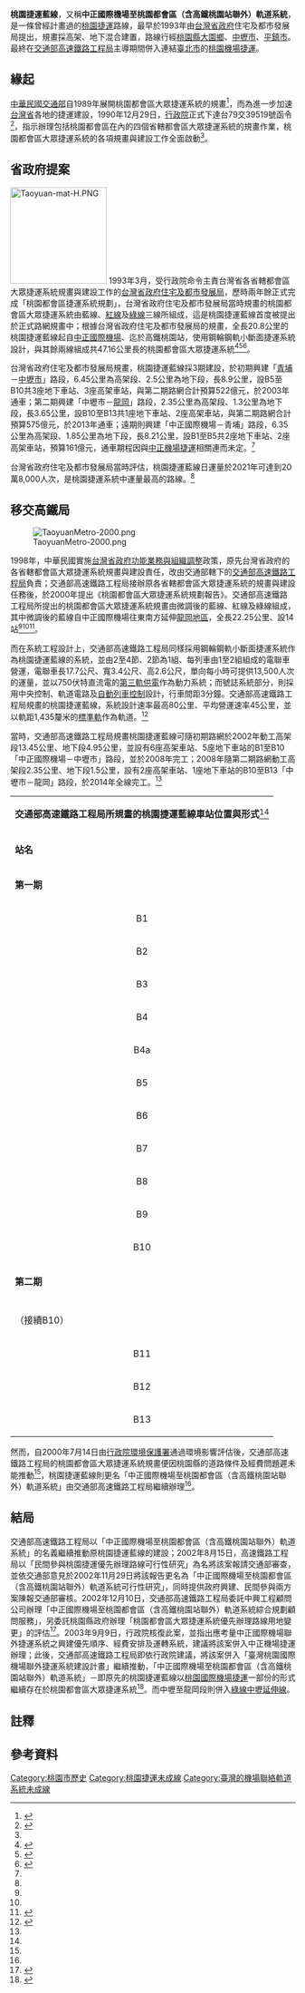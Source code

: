 {{主條目消歧義|本條目是介紹一條歷史上的[[桃園捷運|桃園捷運]]路線，有關其併入後所組成的捷運路線，另見[[桃園國際機場捷運|桃園國際機場捷運]]。}}
{{noteTA
|G1 = Railway
}}
{{Infobox rail system-route
<!--鐵路、捷運路線介紹中文簡易版-->
| rail_name<!--路線名稱-->=桃園捷運藍線
| other_name<!--其他名稱-->=中正國際機場至桃園都會區（含高鐵桃園站聯外）軌道系統
| box_width<!--信息框寬度-->=
| min-width<!--主欄寬度-->=
<!--鐵路標誌部分-->
| banner_color<!--路線代表色-->={{桃園捷運色彩|藍}}
| sec_banner_color<!--第二代表色-->=
| third_banner_color<!--第三代表色-->=
| logo_filename<!--路線標誌-->=
| logo_width<!--標誌尺寸-->=
| logo_note<!--標誌題註-->=
<!--照片及外國文字部分-->
| image<!--列車或車站代表照片-->=
| imagesize<!--照片尺寸-->=
| caption<!--照片題註-->=
| japanese_name<!--日文名-->=
| hiragana_name<!--日語假名-->=
| romanji_name<!--日文羅馬字拼寫-->=
| korean_name<!--韓文原名-->=
<!--以下內容將顯示在「概覽」小欄-->
| code_name<!--路線代號-->=
| locale<!--服務或行經地區-->={{flagicon|TWN}} [[桃園縣|桃園縣]][[大園鄉|大園鄉]]、[[中壢市|中壢市]]、[[平鎮市|平鎮市]]
| service_type<!--服務類型-->=[[大眾捷運系統|大眾捷運系統]]
| system<!--從屬系統-->=[[桃園捷運|桃園捷運]]
| status<!--現況-->={{green|營運中}}<br>（成為[[桃園國際機場捷運|桃園國際機場捷運]]的一部份）
| stations<!--車站總數-->=13站<small>（1993年）</small><br>14站<small>（2000年）</small>
| start<!--起訖站點-->=[[中正國際機場|中正國際機場]]{{efn|name="現稱"}}－[[高鐵桃園站|高鐵桃園站]]
| lines<!--正線總數-->=
| main_route<!--主要路線-->=
| secondary_route<!--次要路線-->=
| branch_route<!--分支路線-->=
| standard<!--路線等級-->=
| character<!--路線形式-->=高架、地下
| other_systems<!--其他系統-->=
| main_stations<!--主要車站-->=
| constructor<!--建設機構-->=[[台灣省政府住宅及都市發展局|台灣省政府住宅及都市發展局]]<small>（1990－1998年）</small><br>[[交通部高速鐵路工程局|交通部高速鐵路工程局]]<small>（2000－併出）</small>
<!--以下內容將顯示在「技術數據」小欄-->
| system_length<!--路線長度-->=20.8公里<small>（1993年）</small><br>22.25公里<small>（2000年）</small>
| length_in_operation<!--營運長度-->=
| total_length<!--總長度-->=
| track<!--軌道數-->=
| station_distance<!--平均站距-->=1.39公里<small>（1993年）</small><br>1.59公里<small>（2000年）</small>
| max_speed<!--設計最高速度-->=
| orbital_plane<!--軌道類型-->=
| track_gauge<!--軌距-->={{standard gauge}}（[[標準鐵軌|標準軌]]）
| distance_between_mainlines<!--正線線間距-->=
| min_radius<!--最小曲線半徑-->=100公尺<ref name="桃園都會區大眾捷運系統規劃環境影響評估報告書" />{{Rp|5-3}}
| max_grade<!--最大坡度-->=6%<ref name="桃園都會區大眾捷運系統規劃環境影響評估報告書" />{{Rp|5-3}}
| block_signal<!--閉塞類型-->=
| engine<!--動力方式（電或燃煤）-->=[[電力|電力]]
| electrification<!--電力供應形式-->=[[第三軌供電|第三軌供電]]
| control<!--列車控制系統-->=
| depot<!--機廠-->=青埔主維修機廠<ref name="桃園都會區大眾捷運系統規劃環境影響評估報告書" />{{Rp|5-7}}
| rollingstock<!--車輛廠商-->=
| fleet_size<!--列車編組-->=2節1組，1列1至2組
<!--以下內容將顯示在「營運信息」小欄-->
| begin_operation<!--開通時間-->=
| end_operation<!--停止營運時間-->=
| operation_note<!--營運備註-->=
| open_operation<!--計劃開通時間-->=
| time_first<!--早班車時間-->=
| time_last<!--末班車時間-->=
| ridership<!--使用量-->=
| owner<!--業主單位-->=
| operator<!--營運商-->=
| franchise<!--是否屬特許經營-->=
<!--以下內容將顯示在「線路圖」小欄-->
| system_map<!--該路線的路線圖-->=
| mapimage_width<!--該路線的路線圖尺寸-->=
| route_map_title<!--該路線的路線圖標題-->=
| route_map<!--組合式路線圖-->=
|}}

'''桃園捷運藍線'''，又稱'''中正國際機場至桃園都會區（含高鐵桃園站聯外）軌道系統'''，是一條曾經計畫過的[[桃園捷運|桃園捷運]]路線，最早於1993年由[[台灣省政府|台灣省政府]]住宅及都市發展局提出，規畫採高架、地下混合建置，路線行經[[桃園縣_(1950年－2014年)|桃園縣]][[大園鄉|大園鄉]]、[[中壢市|中壢市]]、[[平鎮市|平鎮市]]。最終在[[交通部高速鐵路工程局|交通部高速鐵路工程局]]主導期間併入連結[[臺北市|臺北市]]的[[桃園機場捷運|桃園機場捷運]]。

==緣起==
[[中華民國交通部|中華民國交通部]]自1989年展開桃園都會區大眾捷運系統的規畫<ref name="1990年進行之可行性研究">{{cite book|url=http://www.iot.gov.tw/file.ashx?id=9f7c1668-de58-4078-b8ab-f6094dbb54b1|title=桃園都會區大眾捷運系統可行性研究|last=|first=|publisher=交通部運輸研究所|year=1990|isbn=|location=中華民國臺灣省|pages=|archiveurl=https://web.archive.org/web/20160814030938/http://www.iot.gov.tw/file.ashx?id=9f7c1668-de58-4078-b8ab-f6094dbb54b1|archivedate=2016-08-14|author=交通部運輸研究所運輸計畫組}}</ref>，而為進一步加速[[台灣省|台灣省]]各地的捷運建設，1990年12月29日，[[中華民國行政院|行政院]]正式下達台79交39519號函令<ref name="桃園、新竹、台中及台南都會區大眾捷運系統建設計畫(91年選項列管)">{{cite web|author1=行政院|title=桃園、新竹、台中及台南都會區大眾捷運系統建設計畫(91年選項列管)|url=http://117.56.91.94/KMPublic/readdocument.aspx?documentId=146924|accessdate=2016-11-03|deadurl=yes|archiveurl=https://archive.is/20161103091601/http://117.56.91.94/KMPublic/readdocument.aspx?documentId=146924|archivedate=2016-11-03}}</ref>，指示辦理包括桃園都會區在內的四個省轄都會區大眾捷運系統的規畫作業{{efn|分別為桃園、新竹、台南、嘉義都會區。}}，桃園都會區大眾捷運系統的各項規畫與建設工作全面啟動<ref name="都會區捷運系統建設之現況概述" />。

==省政府提案==
[[File:Taoyuan-mat-H.PNG|170px]]
1993年3月，受行政院命令主責台灣省各省轄都會區大眾捷運系統規畫與建設工作的[[台灣省政府|台灣省政府住宅及都市發展局]]，歷時兩年餘正式完成「桃園都會區捷運系統規劃」，台灣省政府住宅及都市發展局當時規畫的桃園都會區大眾捷運系統由藍線、[[桃園捷運紅線|紅線]]及[[桃園捷運綠線|綠線]]三線所組成，這是桃園捷運藍線首度被提出於正式路網規畫中；根據台灣省政府住宅及都市發展局的規畫，全長20.8公里的桃園捷運藍線起自[[中正國際機場|中正國際機場]]{{efn|name=現稱|現稱為[[台灣桃園國際機場|台灣桃園國際機場]]。}}、迄於高鐵桃園站，使用鋼輪鋼軌小斷面捷運系統設計{{efn|name=兩種系統|當時一度考慮採[[輕軌捷運|輕軌捷運]]及鋼輪鋼軌小斷面捷運系統混用，最後在考量全省一致性後規畫統一採鋼輪鋼軌小斷面捷運系統施作。}}，與其餘兩線組成共47.16公里長的桃園都會區大眾捷運系統<ref name="都會區捷運系統建設之現況概述">{{cite book|url=http://old.npf.org.tw/PUBLICATION/SD/091/SD-R-091-032.htm|title=都會區捷運系統建設之現況概述|last=|first=|date=2002-12-12|publisher=財團法人國家政策基金會|accessdate=2016-08-01|year=|isbn=|location=台灣|pages=|archiveurl=https://web.archive.org/web/20160304075132/http://old.npf.org.tw/PUBLICATION/SD/091/SD-R-091-032.htm|archivedate=2016-03-04|author1=陳世圯、馮正民、涂維穗}}</ref><ref name="省住都局對於桃園捷運之規畫">{{cite book|url=http://traffic.tycg.gov.tw/taoyuanmrt/mrt/file/ppt.rar|title=桃園都會區捷運路網計畫說明會簡報|last=|first=|publisher=桃園縣政府交通處|year=2000|isbn=|location=臺灣省桃園縣|pages=6|archiveurl=https://web.archive.org/web/20160304205723/http://traffic.tycg.gov.tw/taoyuanmrt/mrt/file/ppt.rar|archivedate=2016-03-04|author=臺北市政府捷運工程局}}</ref><ref name="桃園都會區大眾捷運系統路網評估暨分期發展計畫">{{cite book|author1=台北市政府捷運工程局|title=桃園都會區大眾捷運系統路網評估暨分期發展計畫|date=2008|publisher=桃園縣政府|location=台灣}}</ref>{{Rp|3-3~3-6}}。

台灣省政府住宅及都市發展局規畫，桃園捷運藍線採3期建設，於初期興建「[[青埔_(桃園市)|青埔]]－[[中壢市|中壢市]]」路段，6.45公里為高架段、2.5公里為地下段，長8.9公里，設B5至B10共3座地下車站、3座高架車站，與第二期路網合計預算522億元，於2003年通車；第二期興建「中壢市－[[龍岡|龍岡]]」路段，2.35公里為高架段、1.3公里為地下段，長3.65公里，設B10至B13共1座地下車站、2座高架車站，與第二期路網合計預算575億元，於2013年通車；遠期則興建「中正國際機場－青埔」路段，6.35公里為高架段、1.85公里為地下段，長8.21公里，設B1至B5共2座地下車站、2座高架車站，預算161億元，通車期程因與[[中正機場捷運|中正機場捷運]]相關連而未定。<ref name="桃園都會區大眾捷運系統路網評估暨分期發展計畫" />{{Rp|3-6}}

台灣省政府住宅及都市發展局當時評估，桃園捷運藍線日運量於2021年可達到20萬8,000人次，是桃園捷運系統中運量最高的路線。<ref name="桃園都會區大眾捷運系統路網評估暨分期發展計畫" />{{Rp|3-5}}

==移交高鐵局==
[[File:TaoyuanMetro-2000.png|thumb]]

1998年，中華民國實施[[台灣省政府功能業務與組織調整|台灣省政府功能業務與組織調整]]政策，原先台灣省政府的各省轄都會區大眾捷運系統規畫與建設責任，改由交通部轄下的[[交通部高速鐵路工程局|交通部高速鐵路工程局]]負責；交通部高速鐵路工程局接辦原各省轄都會區大眾捷運系統的規畫與建設任務後，於2000年提出《桃園都會區大眾捷運系統規劃報告》。交通部高速鐵路工程局所提出的桃園都會區大眾捷運系統規畫由微調後的藍線、紅線及綠線組成，其中微調後的藍線自中正國際機場往東南方延伸[[中壢區|龍岡地區]]，全長22.25公里、設14站<ref name="省住都局對於桃園捷運之規畫" /><ref name="都會區捷運系統建設之現況概述" /><ref name="核定綜合規劃">{{cite web|url=http://www.hsr.gov.tw/homepage.nsf/151a9dcf3f8c220f4825773800249b67/b50355f63ab610cb48257738001f5d71!OpenDocument |title=延伸段計劃源起 |accessdate=2015-05-02 |author= |date= |publisher=交通部高速鐵路工程局 |archiveurl=https://web.archive.org/web/20160827213421/http://www.hsr.gov.tw/homepage.nsf/151a9dcf3f8c220f4825773800249b67/b50355f63ab610cb48257738001f5d71%21OpenDocument |archivedate=2016-08-27 |author1=交通部高速鐵路工程局 |deadurl=yes }}</ref>。

而在系統工程設計上，交通部高速鐵路工程局同樣採用鋼輪鋼軌小斷面捷運系統作為桃園捷運藍線的系統，並由2至4節、2節為1組、每列車由1至2組組成的電聯車營運，電聯車長17.7公尺、寬3.4公尺、高2.6公尺，單向每小時可提供13,500人次的運量，並以750伏特直流電的[[第三軌供電|第三軌供電]]作為動力系統；而號誌系統部分，則採用中央控制、軌道電路及[[自動列車控制裝置|自動列車控制]]設計，行車間距3分鐘。交通部高速鐵路工程局規畫的桃園捷運藍線，系統設計速率最高80公里、平均營運速率45公里，並以軌距1,435釐米的[[標準軌|標準軌]]作為軌道。<ref name="桃園都會區大眾捷運系統規劃環境影響評估報告書">{{cite book|author1=交通部高速鐵路工程局|title=桃園都會區大眾捷運系統規劃環境影響評估報告書|date=2001年1月|accessdate=2017-03-16}}</ref>{{Rp|5-3}}

當時，交通部高速鐵路工程局規畫桃園捷運藍線可隨初期路網於2002年動工高架段13.45公里、地下段4.95公里，並設有6座高架車站、5座地下車站的B1至B10「中正國際機場－中壢市」路段，並於2008年完工；2008年隨第二期路網動工高架段2.35公里、地下段1.5公里，設有2座高架車站、1座地下車站的B10至B13「中壢市－龍岡」路段，於2014年全線完工。<ref name="桃園都會區大眾捷運系統規劃環境影響評估報告書" />{{Rp|5-13}}

{| class="wikitable" style="width:100%;"
|- style="background:write; color:black; text-align:center;"
|colspan=5 style="width:100%"|'''交通部高速鐵路工程局所規畫的桃園捷運藍線車站位置與形式'''<ref name="桃園都會區大眾捷運系統規劃環境影響評估報告書" />{{Rp|5-10}}
|- style="background:write; color:black; text-align:center;"
|style="width:20%"|'''站名'''||style="width:20%"| '''形式'''||style="width:20%"| '''所在地區'''||style="width:20%"| '''月台形式'''||style="width:20%"| '''轉乘站'''
|- style="background:lavender; color:black; text-align:center;"
|colspan=5 style="width:100%"|'''第一期'''
|-
| <center>B1</center>||rowspan=2"|<center>地下</center>||rowspan=5"|<center>[[大園鄉|大園鄉]]</center>||rowspan=9"|<center>[[側式月台|側式月台]]</center>||rowspan=9"{{n/a}}
|-
| <center>B2</center>
|-
| <center>B3</center>||rowspan=6"|<center>高架</center>
|-
| <center>B4</center>
|-
| <center>B4a</center>
|-
| <center>B5</center>||rowspan=6"|<center>[[中壢市|中壢市]]</center>
|-
| <center>B6</center>
|-
| <center>B7</center>
|-
| <center>B8</center>||rowspan=3"|<center>地下</center>
|-
| <center>B9</center>||rowspan=2"|<center>[[島式月台|島式月台]]</center>||<center>{{桃園捷運線路名|紅}} R3站</center>
|-
| <center>B10</center>||<center>[[File:ROC_Taiwan_Railways_Administration_Logo.svg|15px]] [[中壢車站|中壢車站]]<br><small>（地下連通）</small></center>
|- style="background:lavender; color:black; text-align:center;"
|colspan=5 style="width:100%"|'''第二期'''
|-
|- style="background:lavender; color:gray; text-align:center;"
|colspan=5 style="width:100%"|（接續B10）
|-
| <center>B11</center>||<center>地下</center>||rowspan=2"|<center>[[中壢市|中壢市]]</center>||rowspan=3"|<center>[[側式月台|側式月台]]</center>||rowspan=3"{{n/a}}
|-
| <center>B12</center>||rowspan=2"|<center>高架</center>
|-
| <center>B13</center>||<center>[[平鎮市|平鎮市]]</center>
|}

然而，自2000年7月14日由[[行政院環境保護署|行政院環境保護署]]通過環境影響評估後，交通部高速鐵路工程局的桃園都會區大眾捷運系統規畫便因桃園縣的道路條件及經費問題遲未能推動<ref name="桃園都會區大眾捷運系統路網評估暨分期發展計畫" />{{Rp|1-1}}，桃園捷運藍線則更名「中正國際機場至桃園都會區（含高鐵桃園站聯外）軌道系統」由交通部高速鐵路工程局繼續辦理<ref name="都會區捷運系統建設之現況概述" />。

==結局==
交通部高速鐵路工程局以「中正國際機場至桃園都會區（含高鐵桃園站聯外）軌道系統」的名義繼續推動原桃園捷運藍線的建設；2002年8月15日，高速鐵路工程局以「民間參與桃園捷運優先辦理路線可行性研究」為名將該案報請交通部審查，並依交通部意見於2002年11月29日將該報告更名為「中正國際機場至桃園都會區（含高鐵桃園站聯外）軌道系統可行性研究」，同時提供政府興建、民間參與兩方案陳報交通部審核。2002年12月10日，交通部高速鐵路工程局委託中興工程顧問公司辦理「中正國際機場至桃園都會區（含高鐵桃園站聯外）軌道系統綜合規劃顧問服務」，另委託桃園縣政府辦理「桃園都會區大眾捷運系統優先辦理路線用地變更」的評估<ref name="桃園都會區捷運辦理情形">{{cite web|url=http://www.hsr.gov.tw/homepage.nsf/f1c48a2f60b708eb482566650022ef63/8fbe0a04c26b81b548256cb70014ae0e!OpenDocument |title=2002年高鐵局辦理情形 |accessdate=2016-08-01 |author= |date= |publisher= |archiveurl=https://web.archive.org/web/20160806104248/http://www.hsr.gov.tw/homepage.nsf/f1c48a2f60b708eb482566650022ef63/8fbe0a04c26b81b548256cb70014ae0e%21OpenDocument |archivedate=2016-08-06 |author1=交通部高速鐵路工程局 |deadurl=yes }}</ref>。2003年9月9日，行政院核復此案，並指出應考量中正國際機場聯外捷運系統之興建優先順序、經費安排及運轉系統，建議將該案併入中正機場捷運辦理；此後，交通部高速鐵路工程局即依行政院建議，將該案併入「臺灣桃園國際機場聯外捷運系統建設計畫」繼續推動，「中正國際機場至桃園都會區（含高鐵桃園站聯外）軌道系統」－即原先的桃園捷運藍線以[[桃園國際機場捷運|桃園國際機場捷運]]一部份的形式繼續存在於桃園都會區大眾捷運系統<ref name="併入中正機場捷運辦理">{{cite web|url=http://www.hsr.gov.tw/homepage.nsf/1492a6862266a9184825688c00197140/7c02376a9257e103482570ba003547f3?OpenDocument|title=桃園捷運|accessdate=2016-08-01|author=|date=|publisher=|archiveurl=https://web.archive.org/web/20160630235420/http://www.hsr.gov.tw/homepage.nsf/1492a6862266a9184825688c00197140/7c02376a9257e103482570ba003547f3?OpenDocument|archivedate=2016-06-30|author1=交通部高速鐵路工程局}}</ref>。而中壢至龍岡段則併入[[桃園捷運綠線#中壢延伸線|綠線中壢延伸線]]。

==註釋==
{{notelist}}
==參考資料==
{{Reflist}}

{{桃園捷運路線}}
{{Portal bar|台灣|桃園|鐵路|城市軌道交通|臺灣鐵路運輸|歷史}}
[[Category:桃園市歷史|Category:桃園市歷史]]
[[Category:桃園捷運未成線|Category:桃園捷運未成線]]
[[Category:臺灣的機場聯絡軌道系統未成線|Category:臺灣的機場聯絡軌道系統未成線]]
{{Good article}}